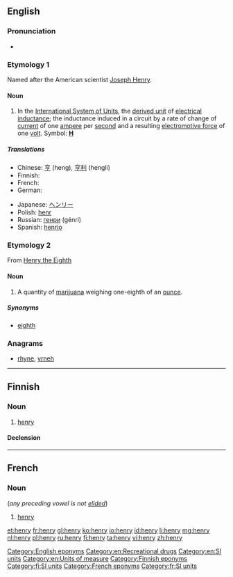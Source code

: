 {{also|Henry}}
==English==

===Pronunciation===
* {{audio|en-us-henry.ogg|Audio (US)}}

===Etymology 1===
{{wikipedia|Henry (inductance)}}
Named after the American scientist [[w:Joseph Henry|Joseph Henry]].

====Noun====
{{en-noun|pl=henries|pl2=henrys}}

# In the [[International System of Units]], the [[derived unit]] of [[electrical inductance]]; the inductance induced in a circuit by a rate of change of [[current]] of one [[ampere]] per [[second]] and a resulting [[electromotive force]] of one [[volt]].  Symbol: '''[[H]]'''

=====Translations=====
{{trans-top|SI unit for electrical inductance}}
* Chinese: [[亨]] (heng), [[亨利]] (hengli)
* Finnish: {{t+|fi|henry}}
* French: {{t+|fr|henry|m}}
* German: {{t+|de|Henry|n}}
{{trans-mid}}
* Japanese: [[ヘンリー]]
* Polish: [[henr]] {{m}}
* Russian: [[генри]] (génri)
* Spanish: [[henrio]] {{m}}
{{trans-bottom}}

===Etymology 2===
From [[w:Henry VIII|Henry the Eighth]]

====Noun====
{{en-noun|henr|ies}}

# {{British|slang}} A quantity of [[marijuana]] weighing one-eighth of an [[ounce]].

=====Synonyms=====
* [[eighth]]

===Anagrams===
* [[rhyne#English|rhyne]], [[yrneh#English|yrneh]]

[[Category:English eponyms]]
[[Category:en:Recreational drugs]]
[[Category:en:SI units]]
[[Category:en:Units of measure]]

----

==Finnish==

===Noun===
{{fi-noun}}

# [[#English|henry]]

====Declension====
{{fi-decl-valo|henr|||y|ä}}

[[Category:Finnish eponyms]]
[[Category:fi:SI units]]

----

==French==

===Noun===
{{head|fr|noun|g=m}} (''any preceding vowel is not [[elide]]d'')

# [[#English|henry]]

[[Category:French eponyms]]
[[Category:fr:SI units]]

[[et:henry]]
[[fr:henry]]
[[gl:henry]]
[[ko:henry]]
[[io:henry]]
[[id:henry]]
[[li:henry]]
[[mg:henry]]
[[nl:henry]]
[[pl:henry]]
[[ru:henry]]
[[fi:henry]]
[[ta:henry]]
[[vi:henry]]
[[zh:henry]]
